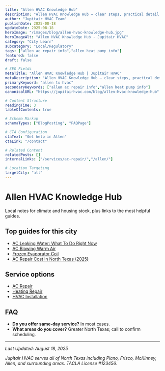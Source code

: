 ```yaml
---
title: "Allen HVAC Knowledge Hub"
description: "Allen HVAC Knowledge Hub — clear steps, practical detail, and when to call a pro in North Texas."
author: "Jupitair HVAC Team"
publishDate: 2025-08-18
updateDate: 2025-08-18
heroImage: "/images/blog/allen-hvac-knowledge-hub.jpg"
heroImageAlt: "Allen HVAC Knowledge Hub - Jupitair HVAC"
category: "City Learn"
subcategory: "Local/Regulatory"
tags: ["allen ac repair info","allen heat pump info"]
featured: false
draft: false

# SEO Fields
metaTitle: "Allen HVAC Knowledge Hub | Jupitair HVAC"
metaDescription: "Allen HVAC Knowledge Hub — clear steps, practical detail, and when to call a pro in North Texas."
primaryKeyword: "allen tx hvac"
secondaryKeywords: ["allen ac repair info","allen heat pump info"]
canonicalURL: "https://jupitairhvac.com/blog/allen-hvac-knowledge-hub"

# Content Structure
readingTime: 3
tableOfContents: true

# Schema Markup
schemaTypes: ["BlogPosting", "FAQPage"]

# CTA Configuration
ctaText: "Get help in Allen"
ctaLink: "/contact"

# Related Content
relatedPosts: []
internalLinks: ["/services/ac-repair/","/allen/"]

# Location Targeting
targetCity: "all"
---
```



# Allen HVAC Knowledge Hub

Local notes for climate and housing stock, plus links to the most helpful guides.


## Top guides for this city
- [AC Leaking Water: What To Do Right Now](/learn/ac-leaking-water-what-to-do)
- [AC Blowing Warm Air](/learn/ac-blowing-warm-air)
- [Frozen Evaporator Coil](/learn/frozen-evaporator-coil)
- [AC Repair Cost in North Texas (2025)](/learn/ac-repair-cost-north-texas-2025)



<BlogCTA variant="inline" />
</div>

## Service options
- [AC Repair](/services/ac-repair/)
- [Heating Repair](/services/heating-repair/)
- [HVAC Installation](/services/hvac-installation/)


## FAQ
- **Do you offer same‑day service?** In most cases.
- **What areas do you cover?** Greater North Texas; call to confirm scheduling.

---

<BlogCTA variant="end" />

*Last Updated: August 18, 2025*

*Jupitair HVAC serves all of North Texas including Plano, Frisco, McKinney, Allen, and surrounding areas. TACLA License #123456.*

